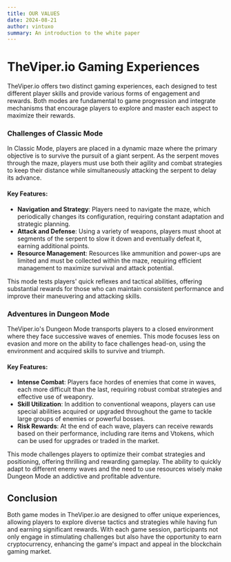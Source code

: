 ```yaml
---
title: OUR VALUES
date: 2024-08-21
author: vintuxo
summary: An introduction to the white paper
---
```


# TheViper.io Gaming Experiences

TheViper.io offers two distinct gaming experiences, each designed to test different player skills and provide various forms of engagement and rewards. Both modes are fundamental to game progression and integrate mechanisms that encourage players to explore and master each aspect to maximize their rewards.

### Challenges of Classic Mode

In Classic Mode, players are placed in a dynamic maze where the primary objective is to survive the pursuit of a giant serpent. As the serpent moves through the maze, players must use both their agility and combat strategies to keep their distance while simultaneously attacking the serpent to delay its advance.

#### Key Features:

- **Navigation and Strategy**: Players need to navigate the maze, which periodically changes its configuration, requiring constant adaptation and strategic planning.
- **Attack and Defense**: Using a variety of weapons, players must shoot at segments of the serpent to slow it down and eventually defeat it, earning additional points.
- **Resource Management**: Resources like ammunition and power-ups are limited and must be collected within the maze, requiring efficient management to maximize survival and attack potential.

This mode tests players' quick reflexes and tactical abilities, offering substantial rewards for those who can maintain consistent performance and improve their maneuvering and attacking skills.

### Adventures in Dungeon Mode

TheViper.io's Dungeon Mode transports players to a closed environment where they face successive waves of enemies. This mode focuses less on evasion and more on the ability to face challenges head-on, using the environment and acquired skills to survive and triumph.

#### Key Features:

- **Intense Combat**: Players face hordes of enemies that come in waves, each more difficult than the last, requiring robust combat strategies and effective use of weaponry.
- **Skill Utilization**: In addition to conventional weapons, players can use special abilities acquired or upgraded throughout the game to tackle large groups of enemies or powerful bosses.
- **Risk Rewards**: At the end of each wave, players can receive rewards based on their performance, including rare items and Vtokens, which can be used for upgrades or traded in the market.

This mode challenges players to optimize their combat strategies and positioning, offering thrilling and rewarding gameplay. The ability to quickly adapt to different enemy waves and the need to use resources wisely make Dungeon Mode an addictive and profitable adventure.

## Conclusion

Both game modes in TheViper.io are designed to offer unique experiences, allowing players to explore diverse tactics and strategies while having fun and earning significant rewards. With each game session, participants not only engage in stimulating challenges but also have the opportunity to earn cryptocurrency, enhancing the game's impact and appeal in the blockchain gaming market.

